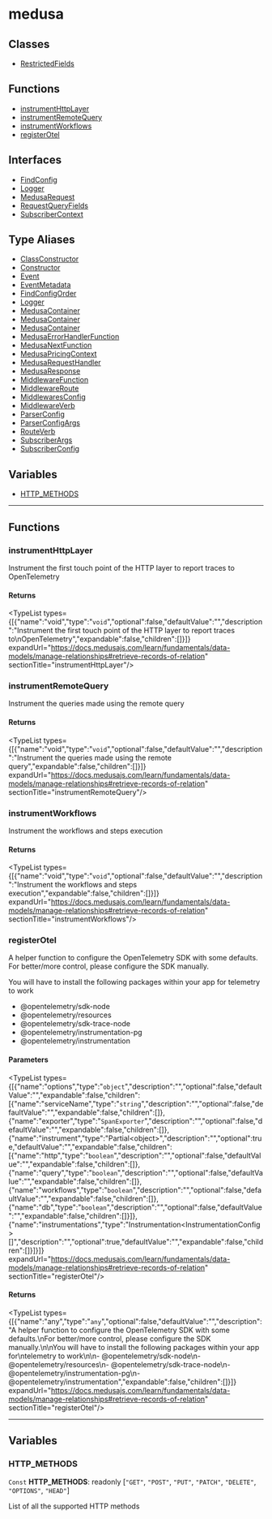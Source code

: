
# medusa

## Classes

- [RestrictedFields](../../medusa/classes/medusa.RestrictedFields/page.mdx)

## Functions

- [instrumentHttpLayer](page.mdx#instrumenthttplayer)
- [instrumentRemoteQuery](page.mdx#instrumentremotequery)
- [instrumentWorkflows](page.mdx#instrumentworkflows)
- [registerOtel](page.mdx#registerotel)

## Interfaces

- [FindConfig](../../medusa/interfaces/medusa.FindConfig/page.mdx)
- [Logger](../../medusa/interfaces/medusa.Logger/page.mdx)
- [MedusaRequest](../../medusa/interfaces/medusa.MedusaRequest/page.mdx)
- [RequestQueryFields](../../medusa/interfaces/medusa.RequestQueryFields/page.mdx)
- [SubscriberContext](../../medusa/interfaces/medusa.SubscriberContext/page.mdx)

## Type Aliases

- [ClassConstructor](../../medusa/types/medusa.ClassConstructor/page.mdx)
- [Constructor](../../medusa/types/medusa.Constructor/page.mdx)
- [Event](../../medusa/types/medusa.Event/page.mdx)
- [EventMetadata](../../medusa/types/medusa.EventMetadata/page.mdx)
- [FindConfigOrder](../../medusa/types/medusa.FindConfigOrder/page.mdx)
- [Logger](../../medusa/types/medusa.Logger/page.mdx)
- [MedusaContainer](../../medusa/types/medusa.MedusaContainer/page.mdx)
- [MedusaContainer](../../medusa/types/medusa.MedusaContainer/page.mdx)
- [MedusaContainer](../../medusa/types/medusa.MedusaContainer/page.mdx)
- [MedusaErrorHandlerFunction](../../medusa/types/medusa.MedusaErrorHandlerFunction/page.mdx)
- [MedusaNextFunction](../../medusa/types/medusa.MedusaNextFunction/page.mdx)
- [MedusaPricingContext](../../medusa/types/medusa.MedusaPricingContext/page.mdx)
- [MedusaRequestHandler](../../medusa/types/medusa.MedusaRequestHandler/page.mdx)
- [MedusaResponse](../../medusa/types/medusa.MedusaResponse/page.mdx)
- [MiddlewareFunction](../../medusa/types/medusa.MiddlewareFunction/page.mdx)
- [MiddlewareRoute](../../medusa/types/medusa.MiddlewareRoute/page.mdx)
- [MiddlewaresConfig](../../medusa/types/medusa.MiddlewaresConfig/page.mdx)
- [MiddlewareVerb](../../medusa/types/medusa.MiddlewareVerb/page.mdx)
- [ParserConfig](../../medusa/types/medusa.ParserConfig/page.mdx)
- [ParserConfigArgs](../../medusa/types/medusa.ParserConfigArgs/page.mdx)
- [RouteVerb](../../medusa/types/medusa.RouteVerb/page.mdx)
- [SubscriberArgs](../../medusa/types/medusa.SubscriberArgs/page.mdx)
- [SubscriberConfig](../../medusa/types/medusa.SubscriberConfig/page.mdx)

## Variables

- [HTTP\_METHODS](page.mdx#http_methods)

___

## Functions

### instrumentHttpLayer

Instrument the first touch point of the HTTP layer to report traces to
OpenTelemetry

#### Returns

<TypeList types={[{"name":"void","type":"`void`","optional":false,"defaultValue":"","description":"Instrument the first touch point of the HTTP layer to report traces to\nOpenTelemetry","expandable":false,"children":[]}]} expandUrl="https://docs.medusajs.com/learn/fundamentals/data-models/manage-relationships#retrieve-records-of-relation" sectionTitle="instrumentHttpLayer"/>

### instrumentRemoteQuery

Instrument the queries made using the remote query

#### Returns

<TypeList types={[{"name":"void","type":"`void`","optional":false,"defaultValue":"","description":"Instrument the queries made using the remote query","expandable":false,"children":[]}]} expandUrl="https://docs.medusajs.com/learn/fundamentals/data-models/manage-relationships#retrieve-records-of-relation" sectionTitle="instrumentRemoteQuery"/>

### instrumentWorkflows

Instrument the workflows and steps execution

#### Returns

<TypeList types={[{"name":"void","type":"`void`","optional":false,"defaultValue":"","description":"Instrument the workflows and steps execution","expandable":false,"children":[]}]} expandUrl="https://docs.medusajs.com/learn/fundamentals/data-models/manage-relationships#retrieve-records-of-relation" sectionTitle="instrumentWorkflows"/>

### registerOtel

A helper function to configure the OpenTelemetry SDK with some defaults.
For better/more control, please configure the SDK manually.

You will have to install the following packages within your app for
telemetry to work

- @opentelemetry/sdk-node
- @opentelemetry/resources
- @opentelemetry/sdk-trace-node
- @opentelemetry/instrumentation-pg
- @opentelemetry/instrumentation

#### Parameters

<TypeList types={[{"name":"options","type":"`object`","description":"","optional":false,"defaultValue":"","expandable":false,"children":[{"name":"serviceName","type":"`string`","description":"","optional":false,"defaultValue":"","expandable":false,"children":[]},{"name":"exporter","type":"`SpanExporter`","description":"","optional":false,"defaultValue":"","expandable":false,"children":[]},{"name":"instrument","type":"Partial&#60;object&#62;","description":"","optional":true,"defaultValue":"","expandable":false,"children":[{"name":"http","type":"`boolean`","description":"","optional":false,"defaultValue":"","expandable":false,"children":[]},{"name":"query","type":"`boolean`","description":"","optional":false,"defaultValue":"","expandable":false,"children":[]},{"name":"workflows","type":"`boolean`","description":"","optional":false,"defaultValue":"","expandable":false,"children":[]},{"name":"db","type":"`boolean`","description":"","optional":false,"defaultValue":"","expandable":false,"children":[]}]},{"name":"instrumentations","type":"Instrumentation&#60;InstrumentationConfig&#62;[]","description":"","optional":true,"defaultValue":"","expandable":false,"children":[]}]}]} expandUrl="https://docs.medusajs.com/learn/fundamentals/data-models/manage-relationships#retrieve-records-of-relation" sectionTitle="registerOtel"/>

#### Returns

<TypeList types={[{"name":"any","type":"`any`","optional":false,"defaultValue":"","description":"A helper function to configure the OpenTelemetry SDK with some defaults.\nFor better/more control, please configure the SDK manually.\n\nYou will have to install the following packages within your app for\ntelemetry to work\n\n- @opentelemetry/sdk-node\n- @opentelemetry/resources\n- @opentelemetry/sdk-trace-node\n- @opentelemetry/instrumentation-pg\n- @opentelemetry/instrumentation","expandable":false,"children":[]}]} expandUrl="https://docs.medusajs.com/learn/fundamentals/data-models/manage-relationships#retrieve-records-of-relation" sectionTitle="registerOtel"/>

___

## Variables

### HTTP\_METHODS

 `Const` **HTTP\_METHODS**: readonly [`"GET"`, `"POST"`, `"PUT"`, `"PATCH"`, `"DELETE"`, `"OPTIONS"`, `"HEAD"`]

List of all the supported HTTP methods
